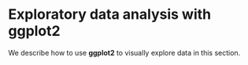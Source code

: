 # Exploratory data analysis with **ggplot2**

We describe how to use **ggplot2** to visually explore data in this section.

